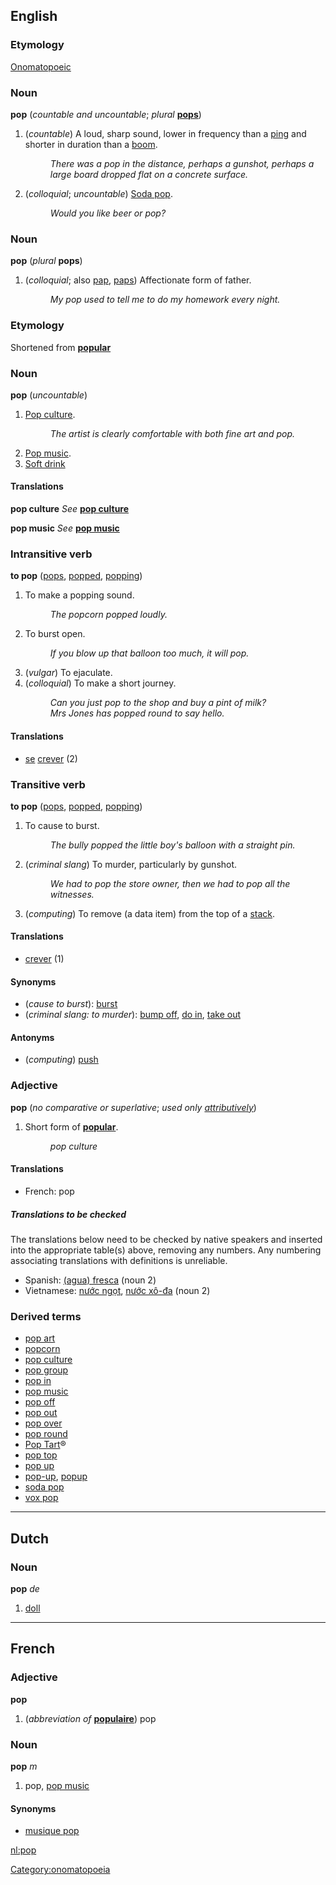 ==English==
===Etymology===
[[Onomatopoeic]]

===Noun===
'''pop''' (''countable and uncountable''; ''plural'' '''[[pops]]''')

#(''countable'') A loud, sharp sound, lower in frequency than a [[ping]] and shorter in duration than a [[boom]].
#:''There was a pop in the distance, perhaps a gunshot, perhaps a large board dropped flat on a concrete surface.''
#(''colloquial''; ''uncountable'') [[Soda pop]].
#: ''Would you like beer or pop?''

<!--separate etymology required here-->
===Noun===
'''pop''' (''plural'' '''pops''')

# (''colloquial''; also [[pap]], [[paps]]) Affectionate form of father.
#: ''My pop used to tell me to do my homework every night.''

===Etymology===
Shortened from '''[[popular]]'''

===Noun===
'''pop''' (''uncountable'')

#[[Pop culture]].
#: ''The artist is clearly comfortable with both fine art and pop.''
#[[Pop music]].
#[[Soft drink]]

====Translations====
'''pop culture'''
''See'' '''[[pop culture]]'''

'''pop music'''
''See'' '''[[pop music]]'''

===Intransitive verb===
'''to pop''' ([[pops]], [[popped]], [[popping]])

#To make a popping sound.
#:''The popcorn popped loudly.''
#To burst open.
#:''If you blow up that balloon too much, it will pop.''
#(''vulgar'') To ejaculate.
#(''colloquial'') To make a short journey.
#:''Can you just pop to the shop and buy a pint of milk?''
#:''Mrs Jones has popped round to say hello.''

====Translations====
*{{fr}} [[se]] [[crever]] (2)
===Transitive verb===
'''to pop''' ([[pops]], [[popped]], [[popping]])

#To cause to burst.
#:''The bully popped the little boy's balloon with a straight pin.''
#(''criminal slang'') To murder, particularly by gunshot.
#:''We had to pop the store owner, then we had to pop all the witnesses.''
#(''computing'') To remove (a data item) from the top of a [[stack]].

====Translations====
*{{fr}} [[crever]] (1)
====Synonyms====
*(''cause to burst''): [[burst]]
*(''criminal slang: to murder''): [[bump off]], [[do in]], [[take out]]

====Antonyms====
*(''computing'') [[push]]

===Adjective===
'''pop''' (''no comparative or superlative''; ''used only [[attributively]]'')

#Short form of '''[[popular]]'''.
#:''pop culture''

<!--moved to note after respelling of word
====Usage note====
Generally, ''pop'' is used attributively, as in [[pop culture]] or [[pop music]].  One would not generally say something like ''that music is very pop'', but might say ''What do you expect?  It's just pop.''.
-->
====Translations====
*French: pop

=====Translations to be checked=====
<!--Remove this section once all of the translations below have been moved into the tables above.-->
{{checktrans}}
The translations below need to be checked by native speakers and inserted into the appropriate table(s) above, removing any numbers.  Any numbering associating translations with definitions is unreliable.

*Spanish: [[fresca|(agua) fresca]] (noun 2)
*Vietnamese: [[nước ngọt]], [[nước xô-đa]] (noun 2)

===Derived terms===
*[[pop art]]
*[[popcorn]]
*[[pop culture]]
*[[pop group]]
*[[pop in]]
*[[pop music]]
*[[pop off]]
*[[pop out]]
*[[pop over]]
*[[pop round]]
*[[Pop Tart]]&reg;
*[[pop top]]
*[[pop up]]
*[[pop-up]], [[popup]]
*[[soda pop]]
*[[vox pop]]

----
==Dutch==
===Noun===
'''pop''' ''de''

#[[doll]]

----
==French==
===Adjective===
'''pop'''

#(''abbreviation of'' '''[[populaire]]''') pop

===Noun===
'''pop''' ''m''

#pop, [[pop music]]

====Synonyms====
*[[musique pop]]

[[nl:pop]]
[[Category:onomatopoeia]]